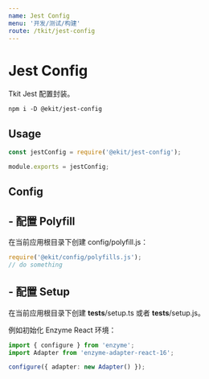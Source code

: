 ```yaml
---
name: Jest Config
menu: '开发/测试/构建'
route: /tkit/jest-config
---
```


# Jest Config

Tkit Jest 配置封装。

`npm i -D @ekit/jest-config`

## Usage

```js
const jestConfig = require('@ekit/jest-config');

module.exports = jestConfig;
```

## Config

## - 配置 Polyfill

在当前应用根目录下创建 config/polyfill.js：

```js
require('@ekit/config/polyfills.js');
// do something
```

## - 配置 Setup

在当前应用根目录下创建 **tests**/setup.ts 或者 **tests**/setup.js。

例如初始化 Enzyme React 环境：

```ts
import { configure } from 'enzyme';
import Adapter from 'enzyme-adapter-react-16';

configure({ adapter: new Adapter() });
```
